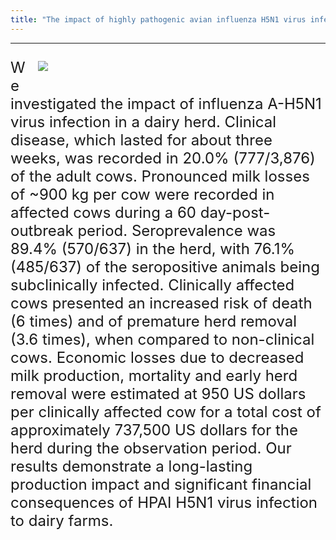 ```yaml
---
title: "The impact of highly pathogenic avian influenza H5N1 virus infection on dairy cows"
---
```


***

<div style="float: right; width: 460px; margin: 0 0 10px 10px;">
![](./photos/affected_cows.png)

</div>

<font size="5">

We investigated the impact of influenza A-H5N1 virus infection in a dairy herd. Clinical disease, which lasted for about three weeks, was recorded in 20.0% (777/3,876) of the adult cows. Pronounced milk losses of ~900 kg per cow were recorded in affected cows during a 60 day-post-outbreak period. Seroprevalence was 89.4% (570/637) in the herd, with 76.1% (485/637) of the seropositive animals being subclinically infected. Clinically affected cows presented an increased risk of death (6 times) and of premature herd removal (3.6 times), when compared to non-clinical cows. Economic losses due to decreased milk production, mortality and early herd removal were estimated at 950 US dollars per clinically affected cow for a total cost of approximately 737,500 US dollars for the herd during the observation period. Our results demonstrate a long-lasting production impact and significant financial consequences of HPAI H5N1 virus infection to dairy farms.

 </font>
</div>
